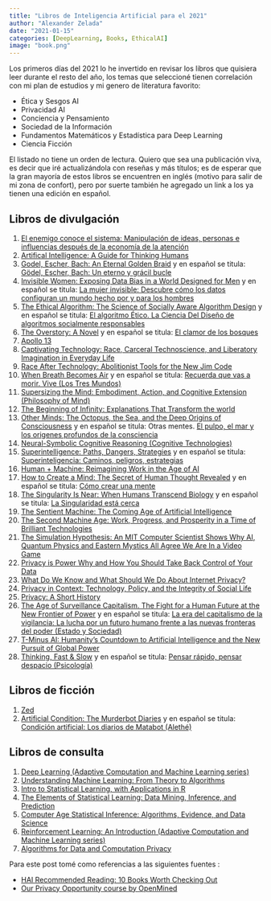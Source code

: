 ```yaml
---
title: "Libros de Inteligencia Artificial para el 2021"
author: "Alexander Zelada"
date: "2021-01-15"
categories: [DeepLearning, Books, EthicalAI]
image: "book.png"
---
```


Los primeros días del 2021 lo he invertido en revisar los libros que quisiera leer durante el resto del año, los temas que seleccioné tienen correlación con mi plan de estudios y mi genero de literatura favorito:

- Ética y Sesgos AI
- Privacidad AI
- Conciencia y Pensamiento
- Sociedad de la Información
- Fundamentos Matemáticos y Estadística para Deep Learning
- Ciencia Ficción

El listado no tiene un orden de lectura. Quiero que sea una publicación viva, es decir que iré actualizándola con reseñas y más títulos; es de esperar que la gran mayoría de estos libros se encuentren en inglés (motivo para salir de mi zona de confort), pero por suerte también he agregado un link a los ya tienen una edición en español.


## Libros de divulgación

1. [El enemigo conoce el sistema: Manipulación de ideas, personas e influencias después de la economía de la atención](https://www.amazon.com/-/es/Marta-Peirano-ebook/dp/B07QMB2W7G/ref=sr_1_1?__mk_es_US=%C3%85M%C3%85%C5%BD%C3%95%C3%91&dchild=1&keywords=El+enemigo+conoce+el+sistema%3A+Manipulaci%C3%B3n+de+ideas%2C+personas+e+influencias+despu%C3%A9s+de+la+econom%C3%ADa+de+la+atenci%C3%B3n&qid=1610451857&s=digital-text&sr=1-1)
2. [Artifical Intelligence: A Guide for Thinking Humans](https://www.amazon.com/-/es/Melanie-Mitchell-ebook/dp/B07MYWPQSK/ref=sr_1_1?__mk_es_US=%C3%85M%C3%85%C5%BD%C3%95%C3%91&dchild=1&keywords=artificial+intelligence%3A+a+guide+for+thinking+humans&qid=1610451880&s=digital-text&sr=1-1)
3. [Godel, Escher, Bach: An Eternal Golden Braid](https://www.amazon.com/-/es/Douglas-R-Hofstadter/dp/B01BITL2WG/ref=sr_1_3?__mk_es_US=%C3%85M%C3%85%C5%BD%C3%95%C3%91&dchild=1&keywords=Godel%2C+Escher%2C+Bach%3A+An+Eternal+Golden+Braid&qid=1610451898&s=digital-text&sr=1-3-catcorr) y en español se titula: [Gödel, Escher, Bach: Un eterno y grácil bucle](https://www.amazon.com/s?k=G%C3%B6del%2C+Escher%2C+Bach%3A+Un+eterno+y+gr%C3%A1cil+bucle&i=digital-text&__mk_es_US=%C3%85M%C3%85%C5%BD%C3%95%C3%91&ref=nb_sb_noss)
4. [Invisible Women: Exposing Data Bias in a World Designed for Men](https://www.amazon.com/-/es/Caroline-Criado-Perez-ebook/dp/B07CQ2NZG6/ref=sr_1_1?__mk_es_US=%C3%85M%C3%85%C5%BD%C3%95%C3%91&dchild=1&keywords=Invisible+Women%3A+Exposing+Data+Bias+in+a+World+Designed+for+Men&qid=1610451969&s=digital-text&sr=1-1) y en español se titula: [La mujer invisible: Descubre cómo los datos configuran un mundo hecho por y para los hombres](https://www.amazon.com/-/es/Caroline-Criado-Perez-ebook/dp/B082VMCR2H/ref=sr_1_1?__mk_es_US=%C3%85M%C3%85%C5%BD%C3%95%C3%91&dchild=1&keywords=La+mujer+invisible%3A+Descubre+c%C3%B3mo+los+datos+configuran+un+mundo+hecho+por+y+para+los+hombres&qid=1610452012&s=digital-text&sr=1-1)
5. [The Ethical Algorithm: The Science of Socially Aware Algorithm Design](https://www.amazon.com/-/es/Michael-Kearns-ebook/dp/B07XLTXBXV/ref=sr_1_1?__mk_es_US=%C3%85M%C3%85%C5%BD%C3%95%C3%91&dchild=1&keywords=The+Ethical+Algorithm%3A+The+Science+of+Socially+Aware+Algorithm+Design&qid=1610452055&s=digital-text&sr=1-1) y en español se titula: [El algoritmo Ético. La Ciencia Del Diseño de algoritmos socialmente responsables](https://www.amazon.com/-/es/Michael-Kearns-ebook/dp/B08L1WH98Q/ref=sr_1_1?__mk_es_US=%C3%85M%C3%85%C5%BD%C3%95%C3%91&dchild=1&keywords=El+algoritmo+%C3%89tico.+La+Ciencia+Del+Dise%C3%B1o+de+algoritmos+socialmente+responsables&qid=1610452079&s=digital-text&sr=1-1)
6. [The Overstory: A Novel](https://www.amazon.com/-/es/Richard-Powers-ebook/dp/B073VX7HT4/ref=sr_1_1?__mk_es_US=%C3%85M%C3%85%C5%BD%C3%95%C3%91&dchild=1&keywords=The+Overstory%3A+A+Novel&qid=1610452095&s=digital-text&sr=1-1) y en español se titula: [El clamor de los bosques](https://www.amazon.com/-/es/Richard-Powers/dp/8491814442/ref=sr_1_1?__mk_es_US=%C3%85M%C3%85%C5%BD%C3%95%C3%91&dchild=1&keywords=El+clamor+de+los+bosques&qid=1610452142&s=digital-text&sr=1-1)
7. [Apollo 13](https://www.amazon.com/-/es/James-Lovell-ebook/dp/B07NSN3CZH/ref=sr_1_1?__mk_es_US=%C3%85M%C3%85%C5%BD%C3%95%C3%91&dchild=1&keywords=Apollo+13+%28English+Edition%29&qid=1610738817&sr=8-1)
8. [Captivating Technology: Race, Carceral Technoscience, and Liberatory Imagination in Everyday Life](https://www.amazon.com/-/es/Ruha-Benjamin-ebook/dp/B07S61LLGW/ref=sr_1_1?__mk_es_US=%C3%85M%C3%85%C5%BD%C3%95%C3%91&keywords=Captivating+Technology%3A+Race%2C+Carceral+Technoscience%2C+and+Liberatory+Imagination+in+Everyday+Life&qid=1610738843&sr=8-1)
9. [Race After Technology: Abolitionist Tools for the New Jim Code](https://www.amazon.com/-/es/Ruha-Benjamin-ebook-dp-B07V6M9VQ5/dp/B07V6M9VQ5/ref=mt_other?_encoding=UTF8&me=&qid=)
10. [When Breath Becomes Air](https://www.amazon.com/-/es/Paul-Kalanithi-ebook/dp/B00XSSYR50/ref=sr_1_1?__mk_es_US=%C3%85M%C3%85%C5%BD%C3%95%C3%91&dchild=1&keywords=When+Breath+Becomes+Air&qid=1610452166&s=digital-text&sr=1-1) y en español se titula: [Recuerda que vas a morir. Vive (Los Tres Mundos)](https://www.amazon.com/Recuerda-que-vas-morir-prep%C3%A1rense/dp/8432229490)
11. [Supersizing the Mind: Embodiment, Action, and Cognitive Extension (Philosophy of Mind)](https://www.amazon.com/-/es/Andy-Clark-ebook/dp/B004MDLRQW/ref=sr_1_1?__mk_es_US=%C3%85M%C3%85%C5%BD%C3%95%C3%91&dchild=1&keywords=Supersizing+the+Mind%3A+Embodiment%2C+Action%2C+and+Cognitive+Extension&qid=1610452286&s=books&sr=1-1)
12. [The Beginning of Infinity: Explanations That Transform the world](https://www.amazon.com/-/es/David-Deutsch-ebook/dp/B005DXR5ZC/ref=sr_1_1?__mk_es_US=%C3%85M%C3%85%C5%BD%C3%95%C3%91&dchild=1&keywords=The+Beginning+of+Infinity%3A+Explanations+That+Transform+the+world&qid=1610452304&s=books&sr=1-1)
13. [Other Minds: The Octopus, the Sea, and the Deep Origins of Consciousness](https://www.amazon.com/-/es/Peter-Godfrey-Smith-ebook/dp/B01FQRPIIA/ref=sr_1_fkmr0_1?__mk_es_US=%C3%85M%C3%85%C5%BD%C3%95%C3%91&dchild=1&keywords=Other+Minds.The+Octopus+And+The+Evolution+Of+Inte%3A+The+Octopus+and+the+Evolution+of+Intelligent+Life&qid=1610452321&s=books&sr=1-1-fkmr0) y en español se titula: Otras mentes. [El pulpo, el mar y los origenes profundos de la consciencia](https://www.amazon.com/-/es/Peter-Godfrey-Smith-ebook/dp/B075VFTRC5/ref=sr_1_1?__mk_es_US=%C3%85M%C3%85%C5%BD%C3%95%C3%91&dchild=1&keywords=Otras+mentes.+El+pulpo%2C+el+mar+y+los+origenes+profundos+de+la+consciencia&qid=1610452346&s=books&sr=1-1)
14. [Neural-Symbolic Cognitive Reasoning (Cognitive Technologies)](https://www.amazon.com/-/es/Artur-S-DAvila-Garcez/dp/3540732454/ref=sr_1_1?__mk_es_US=%C3%85M%C3%85%C5%BD%C3%95%C3%91&dchild=1&keywords=Neural-Symbolic+Cognitive+Reasoning&qid=1610452359&s=books&sr=1-1)
15. [Superintelligence: Paths, Dangers, Strategies](https://www.amazon.com/-/es/Nick-Bostrom-ebook/dp/B00LOOCGB2/ref=sr_1_1?__mk_es_US=%C3%85M%C3%85%C5%BD%C3%95%C3%91&dchild=1&keywords=Superintelligence%3A+Paths%2C+Dangers%2C+Strategies&qid=1610452385&s=books&sr=1-1) y en español se titula: [Superinteligencia: Caminos, peligros, estrategias](https://www.amazon.com/-/es/Nick-Bostrom-ebook/dp/B0796XM4J5/ref=sr_1_1?__mk_es_US=%C3%85M%C3%85%C5%BD%C3%95%C3%91&dchild=1&keywords=Superinteligencia%3A+Caminos%2C+peligros%2C+estrategias&qid=1610452410&s=books&sr=1-1)
16. [Human + Machine: Reimagining Work in the Age of AI](https://www.amazon.com/-/es/Paul-R-Daugherty-ebook/dp/B075FCVTRR/ref=sr_1_1?__mk_es_US=%C3%85M%C3%85%C5%BD%C3%95%C3%91&dchild=1&keywords=Human+%2B+Machine%3A+Reimagining+Work+in+the+Age+of+AI&qid=1610452425&s=books&sr=1-1)
17. [How to Create a Mind: The Secret of Human Thought Revealed](https://www.amazon.com/-/es/Ray-Kurzweil/dp/0143124048/ref=sr_1_1?__mk_es_US=%C3%85M%C3%85%C5%BD%C3%95%C3%91&dchild=1&keywords=How+to+Create+a+Mind%3A+The+Secret+of+Human+Thought+Revealed&qid=1610452452&s=books&sr=1-1) y en español se titula: [Cómo crear una mente](https://www.amazon.com/-/es/Ray-Kurzweil-ebook/dp/B01348WTTO/ref=sr_1_2?__mk_es_US=%C3%85M%C3%85%C5%BD%C3%95%C3%91&dchild=1&keywords=%28COMO+CREAR+UNA+MENTE&qid=1610452480&s=books&sr=1-2)
18. [The Singularity Is Near: When Humans Transcend Biology](https://www.amazon.com/-/es/Ray-Kurzweil-ebook/dp/B000QCSA7C/ref=sr_1_1?__mk_es_US=%C3%85M%C3%85%C5%BD%C3%95%C3%91&dchild=1&keywords=The+Singularity+Is+Near%3A+When+Humans+Transcend+Biology&qid=1610452738&s=books&sr=1-1) y en español se titula: [La Singularidad está cerca](https://www.amazon.com/-/es/Ray-Kurzweil-ebook/dp/B01283W7UM/ref=sr_1_1?__mk_es_US=%C3%85M%C3%85%C5%BD%C3%95%C3%91&dchild=1&keywords=La+Singularidad+est%C3%A1+cerca&qid=1610452752&s=books&sr=1-1)
19. [The Sentient Machine: The Coming Age of Artificial Intelligence](https://www.amazon.com/-/es/Amir-Husain-ebook/dp/B071YCS3WX/ref=sr_1_1?__mk_es_US=%C3%85M%C3%85%C5%BD%C3%95%C3%91&dchild=1&keywords=The+Sentient+Machine%3A+The+Coming+Age+of+Artificial+Intelligence&qid=1610452773&s=books&sr=1-1)
20. [The Second Machine Age: Work, Progress, and Prosperity in a Time of Brilliant Technologies](https://www.amazon.com/-/es/Erik-Brynjolfsson-ebook/dp/B00D97HPQI/ref=sr_1_1?__mk_es_US=%C3%85M%C3%85%C5%BD%C3%95%C3%91&dchild=1&keywords=The+Second+Machine+Age%3A+Work%2C+Progress%2C+and+Prosperity+in+a+Time+of+Brilliant+Technologies&qid=1610452796&s=books&sr=1-1)
21. [The Simulation Hypothesis: An MIT Computer Scientist Shows Why AI, Quantum Physics and Eastern Mystics All Agree We Are In a Video Game](https://www.amazon.com/-/es/Rizwan-Virk-ebook/dp/B07M81F1KG/ref=sr_1_1?__mk_es_US=%C3%85M%C3%85%C5%BD%C3%95%C3%91&dchild=1&keywords=The+Simulation+Hypothesis%3A+An+MIT+Computer+Scientist+Shows+Why+AI%2C+Quantum+Physics+and+Eastern+Mystics+All+Agree+We+Are+In+a+Video+Game&qid=1610452810&s=books&sr=1-1)
22. [Privacy is Power Why and How You Should Take Back Control of Your Data](https://www.amazon.com/-/es/Carissa-V%C3%A9liz-ebook/dp/B08788L77V/ref=sr_1_1?__mk_es_US=%C3%85M%C3%85%C5%BD%C3%95%C3%91&dchild=1&keywords=Privacy+is+Power+Why+and+How+You+Should+Take+Back+Control+of+Your+Data&qid=1610452832&s=books&sr=1-1)
23. [What Do We Know and What Should We Do About Internet Privacy?](https://www.amazon.com/-/es/Paul-Bernal-ebook/dp/B082DLCKVJ/ref=sr_1_1?__mk_es_US=%C3%85M%C3%85%C5%BD%C3%95%C3%91&dchild=1&keywords=What+Do+We+Know+and+What+Should+We+Do+About+Internet+Privacy%3F&qid=1610452846&s=books&sr=1-1)
24. [Privacy in Context: Technology, Policy, and the Integrity of Social Life](https://www.amazon.com/-/es/Helen-Nissenbaum/dp/0804752370/ref=sr_1_1?__mk_es_US=%C3%85M%C3%85%C5%BD%C3%95%C3%91&dchild=1&keywords=Privacy+in+Context%3A+Technology%2C+Policy%2C+and+the+Integrity+of+Social+Life&qid=1610452863&s=books&sr=1-1)
25. [Privacy: A Short History](https://www.amazon.com/-/es/David-Vincent-ebook/dp/B01CGHXKZG/ref=sr_1_1?__mk_es_US=%C3%85M%C3%85%C5%BD%C3%95%C3%91&dchild=1&keywords=Privacy%3A+A+Short+History&qid=1610452886&s=books&sr=1-1)
26. [The Age of Surveillance Capitalism. The Fight for a Human Future at the New Frontier of Power](https://www.amazon.com/-/es/Shoshana-Zuboff-ebook/dp/B01N7UERGX/ref=sr_1_1?__mk_es_US=%C3%85M%C3%85%C5%BD%C3%95%C3%91&dchild=1&keywords=The+Age+of+Surveillance+Capitalism.+The+Fight+for+a+Human+Future+at+the+New+Frontier+of+Power&qid=1610452969&s=books&sr=1-1) y en español se titula: [La era del capitalismo de la vigilancia: La lucha por un futuro humano frente a las nuevas fronteras del poder (Estado y Sociedad)](https://www.amazon.com/-/es/Shoshana-Zuboff-ebook/dp/B08HFWFHTP/ref=sr_1_1?__mk_es_US=%C3%85M%C3%85%C5%BD%C3%95%C3%91&dchild=1&keywords=La+era+del+capitalismo+de+la+vigilancia%3A+La+lucha+por+un+futuro+humano+frente+a+las+nuevas+fronteras+del+poder+%28Estado+y+Sociedad%29&qid=1610452998&s=books&sr=1-1)
27. [T-Minus AI: Humanity’s Countdown to Artificial Intelligence and the New Pursuit of Global Power](https://www.amazon.com/-/es/Michael-Kanaan-ebook/dp/B083M7V9FZ/ref=tmm_kin_swatch_0?_encoding=UTF8&qid=1610453022&sr=1-1)
28. [Thinking, Fast & Slow](https://www.amazon.com/-/es/Daniel-Kahneman-ebook/dp/B00555X8OA/ref=sr_1_1?__mk_es_US=%C3%85M%C3%85%C5%BD%C3%95%C3%91&dchild=1&keywords=Thinking%2C+Fast+%26+Slow&qid=1610453064&s=digital-text&sr=1-1) y en español se titula: [Pensar rápido, pensar despacio (Psicología)](https://www.amazon.com/-/es/Daniel-Kahneman-ebook/dp/B008BPHBTO/ref=tmm_kin_swatch_0?_encoding=UTF8&qid=1610453088&sr=1-1-catcorr)


## Libros de ficción

1. [Zed](https://www.amazon.com/-/es/Joanna-Kavenna-ebook/dp/B07PZJQM3P/ref=sr_1_1?__mk_es_US=%C3%85M%C3%85%C5%BD%C3%95%C3%91&dchild=1&keywords=Zed+Joanna+Kavenna&qid=1610739228&sr=8-1)
2. [Artificial Condition: The Murderbot Diaries](https://www.amazon.com/Artificial-Condition-Murderbot-Martha-Wells/dp/1250186927) y en español se titula: [Condición artificial: Los diarios de Matabot (Alethé)](https://www.amazon.com/-/es/Martha-Wells-ebook/dp/B07ZJNDD7R/ref=sr_1_1?__mk_es_US=%C3%85M%C3%85%C5%BD%C3%95%C3%91&dchild=1&keywords=condicion+artificial+spanish&qid=1610448985&s=books&sr=1-1)


## Libros de consulta

1. [Deep Learning (Adaptive Computation and Machine Learning series)](https://www.deeplearningbook.org/)
2. [Understanding Machine Learning: From Theory to Algorithms](https://www.amazon.com/-/es/Shai-Shalev-Shwartz-ebook/dp/B00J8LQU8I/ref=sr_1_1?__mk_es_US=%C3%85M%C3%85%C5%BD%C3%95%C3%91&dchild=1&keywords=Understanding+Machine+Learning%3A+From+Theory+to+Algorithms&qid=1610453168&s=digital-text&sr=1-1)
3. [Intro to Statistical Learning, with Applications in R](https://statlearning.com/ISLR%20Seventh%20Printing.pdf)
4. [The Elements of Statistical Learning: Data Mining, Inference, and Prediction](https://web.stanford.edu/~hastie/ElemStatLearn/)
5. [Computer Age Statistical Inference: Algorithms, Evidence, and Data Science](https://web.stanford.edu/~hastie/CASI/)
6. [Reinforcement Learning: An Introduction (Adaptive Computation and Machine Learning series)](https://web.stanford.edu/class/psych209/Readings/SuttonBartoIPRLBook2ndEd.pdf)
7. [Algorithms for Data and Computation Privacy](https://www.springer.com/gp/book/9783030588953)


Para este post tomé como referencias a las siguientes fuentes :

* [HAI Recommended Reading: 10 Books Worth Checking Out](https://hai.stanford.edu/blog/hai-recommended-reading-10-books-worth-checking-out)
* [Our Privacy Opportunity course by OpenMined](https://courses.openmined.org/)